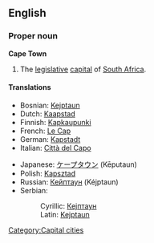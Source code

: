 {{wikipedia}}
==English==

===Proper noun===
'''Cape Town'''
# The [[legislative]] [[capital]] of [[South Africa]].

====Translations====
{{top}}
*Bosnian: [[Kejptaun#Bosnian|Kejptaun]] {{m}}
*Dutch: [[Kaapstad]] {{n}}
*Finnish: [[Kapkaupunki]]
*French: [[Le Cap]] {{m}}
*German: [[Kapstadt]]
*Italian: [[Città del Capo]] {{f}}
{{mid}}
*Japanese: [[ケープタウン]] (Kēputaun)
*Polish: [[Kapsztad]] {{m}}
*Russian: [[Кейптаун]] (Kéjptaun) {{m}}
*Serbian:
*:Cyrillic: [[Кејптаун#Serbian|Кејптаун]] {{m}}
*:Latin: [[Kejptaun#Serbian|Kejptaun]] {{m}}
{{bottom}}

[[Category:Capital cities]]